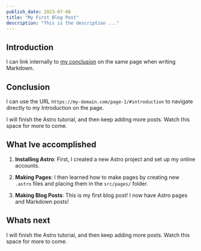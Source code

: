 ```yaml
---
publish_date: 2023-07-08
title: "My First Blog Post"
description: "This is the description ..."
---
```


## Introduction

I can link internally to [my conclusion](#conclusion) on the same page when writing Markdown.

## Conclusion

I can use the URL `https://my-domain.com/page-1/#introduction` to navigate directly to my Introduction on the page.

I will finish the Astro tutorial, and then keep adding more posts. Watch this space for more to come.

## What Ive accomplished

1. **Installing Astro**: First, I created a new Astro project and set up my online accounts.

2. **Making Pages**: I then learned how to make pages by creating new `.astro` files and placing them in the `src/pages/` folder.

3. **Making Blog Posts**: This is my first blog post! I now have Astro pages and Markdown posts!

## Whats next

I will finish the Astro tutorial, and then keep adding more posts. Watch this space for more to come.